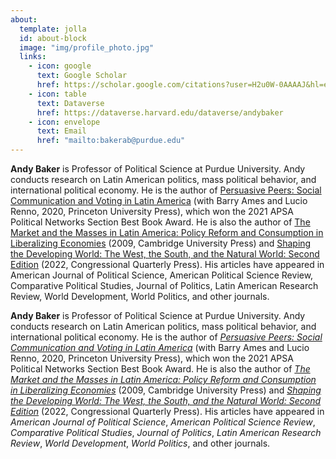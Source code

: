 ```yaml
---
about:
  template: jolla
  id: about-block
  image: "img/profile_photo.jpg"
  links:
    - icon: google
      text: Google Scholar
      href: https://scholar.google.com/citations?user=H2u0W-0AAAAJ&hl=en
    - icon: table
      text: Dataverse
      href: https://dataverse.harvard.edu/dataverse/andybaker
    - icon: envelope
      text: Email
      href: "mailto:bakerab@purdue.edu"  
---
```


::: {#about-block}
:::

**Andy Baker** is Professor of Political Science at Purdue University.
Andy conducts research on Latin American politics, mass political
behavior, and international political economy. He is the author of
[Persuasive Peers: Social Communication and Voting in Latin
America](https://press.princeton.edu/books/paperback/9780691205779/persuasive-peers)
(with Barry Ames and Lucio Renno, 2020, Princeton University Press),
which won the 2021 APSA Political Networks Section Best Book Award. He
is also the author of [The Market and the Masses in Latin America:
Policy Reform and Consumption in Liberalizing
Economies](https://www.cambridge.org/core/books/market-and-the-masses-in-latin-america/4F0AD16064A70AA6A305FD5B29921BED)
(2009, Cambridge University Press) and [Shaping the Developing World:
The West, the South, and the Natural World: Second
Edition](https://us.sagepub.com/en-us/nam/shaping-the-developing-world/book249551)
(2022, Congressional Quarterly Press). His articles have appeared in
American Journal of Political Science, American Political Science
Review, Comparative Political Studies, Journal of Politics, Latin
American Research Review, World Development, World Politics, and other
journals.

**Andy Baker** is Professor of Political Science at Purdue University.
Andy conducts research on Latin American politics, mass political
behavior, and international political economy. He is the author of
<a href="https://press.princeton.edu/books/paperback/9780691205779/persuasive-peers"><em>Persuasive Peers: Social Communication and Voting in Latin America</em></a>
(with Barry Ames and Lucio Renno, 2020, Princeton University Press),
which won the 2021 APSA Political Networks Section Best Book Award. He
is also the author of <a href="https://www.cambridge.org/core/books/market-and-the-masses-in-latin-america/4F0AD16064A70AA6A305FD5B29921BED"><em>The Market and the Masses in Latin America: Policy Reform and Consumption in Liberalizing Economies</em></a>
(2009, Cambridge University Press) and <a href="https://us.sagepub.com/en-us/nam/shaping-the-developing-world/book249551"><em>Shaping the Developing World: The West, the South, and the Natural World: Second Edition</em></a>
(2022, Congressional Quarterly Press). His articles have appeared in
<em>American Journal of Political Science</em>, <em>American Political Science Review</em>,
<em>Comparative Political Studies</em>, <em>Journal of Politics</em>, <em>Latin American Research Review</em>,
<em>World Development</em>, <em>World Politics</em>, and other journals.

<!-- <p style="text-align: center;">[Google Scholar Page](Google scholar page)</p> -->

<!-- <p style="text-align: center;">[Dataverse](https://dataverse.harvard.edu/dataverse/andybaker)</p> -->
